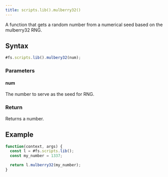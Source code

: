 ```yaml
---
title: scripts.lib().mulberry32()
---
```


A function that gets a random number from a numerical seed based on the mulberry32 RNG.

## Syntax

```js
#fs.scripts.lib().mulbery32(num);
```

### Parameters

#### num

The number to serve as the seed for RNG.

### Return

Returns a number.

## Example

```js
function(context, args) {
  const l = #fs.scripts.lib();
  const my_number = 1337;

  return l.mulberry32(my_number);
}
```
